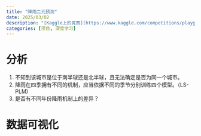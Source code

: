 ```yaml
---
title: "降雨二元预测"
date: 2025/03/02
description: "[Kaggle上的竞赛](https://www.kaggle.com/competitions/playground-series-s5e3/overview)"
categories: [项目, 深度学习]
---
```


# 分析

1. 不知到该城市是位于南半球还是北半球，且无法确定是否为同一个城市。
2. 降雨在四季拥有不同的机制，应当依据不同的季节分别训练四个模型。（LS-PLM)
3. 是否有不同年份降雨机制上的差异？

# 数据可视化


